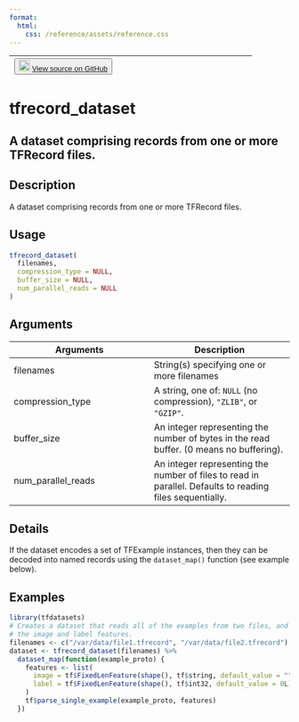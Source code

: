 ```yaml
---
format:
  html:
    css: /reference/assets/reference.css
---
```


| <button class="button"> ![](/reference/assets/GitHub-Mark-32px.png){width="20"} [View source on GitHub](https://github.com/rstudio/tfdatasets//blob/main/R/tfrecord_dataset.R#L29) </button> |
|:------------------------------:|:--------------------------------------:|

# tfrecord_dataset

## A dataset comprising records from one or more TFRecord files.

## Description
A dataset comprising records from one or more TFRecord files. 


## Usage
```r
tfrecord_dataset( 
  filenames, 
  compression_type = NULL, 
  buffer_size = NULL, 
  num_parallel_reads = NULL 
) 
```

## Arguments
|Arguments|Description|
|---|---|
| filenames | String(s) specifying one or more filenames |
| compression_type | A string, one of: `NULL` (no compression), `"ZLIB"`, or `"GZIP"`. |
| buffer_size | An integer representing the number of bytes in the read buffer. (0 means no buffering). |
| num_parallel_reads | An integer representing the number of files to read in parallel. Defaults to reading files sequentially. |

## Details
If the dataset encodes a set of TFExample instances, then they can be decoded into named records using the `dataset_map()` function (see example below). 




## Examples
```r
library(tfdatasets)
# Creates a dataset that reads all of the examples from two files, and extracts 
# the image and label features. 
filenames <- c("/var/data/file1.tfrecord", "/var/data/file2.tfrecord") 
dataset <- tfrecord_dataset(filenames) %>% 
  dataset_map(function(example_proto) { 
    features <- list( 
      image = tf$FixedLenFeature(shape(), tf$string, default_value = ""), 
      label = tf$FixedLenFeature(shape(), tf$int32, default_value = 0L) 
    ) 
    tf$parse_single_example(example_proto, features) 
  }) 
```


